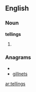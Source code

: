 ==English==

===Noun===
'''tellings'''

# {{plural of|[[telling]]}}

===Anagrams===
* {{alphagram|egillnst}}
* [[gillnets#English|gillnets]]

[[ar:tellings]]